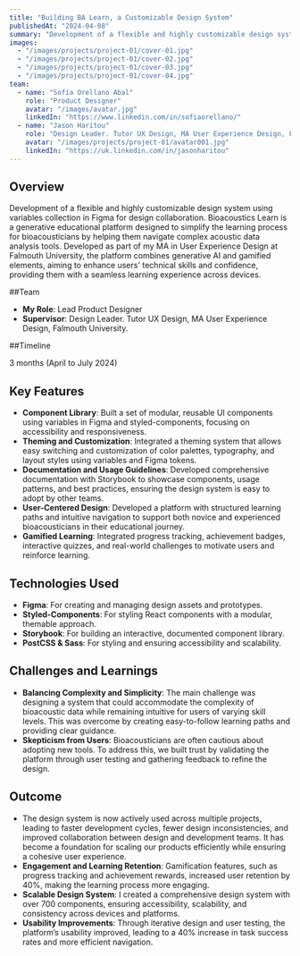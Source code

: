 ```yaml
---
title: "Building BA Learn, a Customizable Design System"
publishedAt: "2024-04-08"
summary: "Development of a flexible and highly customizable design system using variables collections in Figma for design collaboration."
images:
  - "/images/projects/project-01/cover-01.jpg"
  - "/images/projects/project-01/cover-02.jpg"
  - "/images/projects/project-01/cover-03.jpg"
  - "/images/projects/project-01/cover-04.jpg"
team:
  - name: "Sofía Orellano Abal"
    role: "Product Designer"
    avatar: "/images/avatar.jpg"
    linkedIn: "https://www.linkedin.com/in/sofiaorellano/"
  - name: "Jason Haritou"
    role: "Design Leader. Tutor UX Design, MA User Experience Design, Falmouth University."
    avatar: "/images/projects/project-01/avatar001.jpg"
    linkedIn: "https://uk.linkedin.com/in/jasonharitou"
---
```


## Overview

Development of a flexible and highly customizable design system using variables collection in Figma for design collaboration. Bioacoustics Learn is a generative educational platform designed to simplify the learning process for bioacousticians by helping them navigate complex acoustic data analysis tools. Developed as part of my MA in User Experience Design at Falmouth University, the platform combines generative AI and gamified elements, aiming to enhance users' technical skills and confidence, providing them with a seamless learning experience across devices.

##Team

- **My Role**: Lead Product Designer
- **Supervisor**: Design Leader. Tutor UX Design, MA User Experience Design, Falmouth University.

##Timeline

3 months (April to July 2024)

## Key Features

- **Component Library**: Built a set of modular, reusable UI components using variables in Figma and styled-components, focusing on accessibility and responsiveness.
- **Theming and Customization**: Integrated a theming system that allows easy switching and customization of color palettes, typography, and layout styles using variables and Figma tokens.
- **Documentation and Usage Guidelines**: Developed comprehensive documentation with Storybook to showcase components, usage patterns, and best practices, ensuring the design system is easy to adopt by other teams.
- **User-Centered Design**: Developed a platform with structured learning paths and intuitive navigation to support both novice and experienced bioacousticians in their educational journey.
- **Gamified Learning**: Integrated progress tracking, achievement badges, interactive quizzes, and real-world challenges to motivate users and reinforce learning.

## Technologies Used

- **Figma**: For creating and managing design assets and prototypes.
- **Styled-Components**: For styling React components with a modular, themable approach.
- **Storybook**: For building an interactive, documented component library.
- **PostCSS & Sass**: For styling and ensuring accessibility and scalability.

## Challenges and Learnings

- **Balancing Complexity and Simplicity**: The main challenge was designing a system that could accommodate the complexity of bioacoustic data while remaining intuitive for users of varying skill levels. This was overcome by creating easy-to-follow learning paths and providing clear guidance.
- **Skepticism from Users**: Bioacousticians are often cautious about adopting new tools. To address this, we built trust by validating the platform through user testing and gathering feedback to refine the design.

## Outcome

- The design system is now actively used across multiple projects, leading to faster development cycles, fewer design inconsistencies, and improved collaboration between design and development teams. It has become a foundation for scaling our products efficiently while ensuring a cohesive user experience.
- **Engagement and Learning Retention**: Gamification features, such as progress tracking and achievement rewards, increased user retention by 40%, making the learning process more engaging.
- **Scalable Design System**: I created a comprehensive design system with over 700 components, ensuring accessibility, scalability, and consistency across devices and platforms.
- **Usability Improvements**: Through iterative design and user testing, the platform’s usability improved, leading to a 40% increase in task success rates and more efficient navigation.